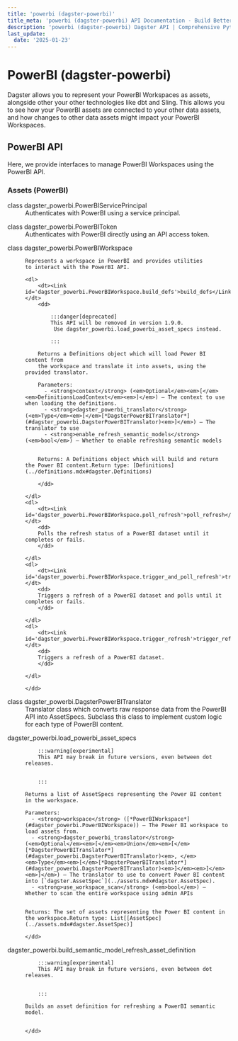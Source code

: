 ```yaml
---
title: 'powerbi (dagster-powerbi)'
title_meta: 'powerbi (dagster-powerbi) API Documentation - Build Better Data Pipelines | Python Reference Documentation for Dagster'
description: 'powerbi (dagster-powerbi) Dagster API | Comprehensive Python API documentation for Dagster, the data orchestration platform. Learn how to build, test, and maintain data pipelines with our detailed guides and examples.'
last_update:
  date: '2025-01-23'
---
```


<div class="section" id="powerbi-dagster-powerbi">


# PowerBI (dagster-powerbi)

Dagster allows you to represent your PowerBI Workspaces as assets, alongside other your other
technologies like dbt and Sling. This allows you to see how your PowerBI assets are connected to
your other data assets, and how changes to other data assets might impact your PowerBI Workspaces.

<div class="section" id="powerbi-api">


## PowerBI API

Here, we provide interfaces to manage PowerBI Workspaces using the PowerBI API.

<div class="section" id="assets-powerbi">

### Assets (PowerBI)

<dl>
    <dt><Link id='dagster_powerbi.PowerBIServicePrincipal'>class dagster_powerbi.PowerBIServicePrincipal</Link></dt>
    <dd>
    Authenticates with PowerBI using a service principal.
    </dd>

</dl>
<dl>
    <dt><Link id='dagster_powerbi.PowerBIToken'>class dagster_powerbi.PowerBIToken</Link></dt>
    <dd>
    Authenticates with PowerBI directly using an API access token.
    </dd>

</dl>
<dl>
    <dt><Link id='dagster_powerbi.PowerBIWorkspace'>class dagster_powerbi.PowerBIWorkspace</Link></dt>
    <dd>

    Represents a workspace in PowerBI and provides utilities
    to interact with the PowerBI API.

    <dl>
        <dt><Link id='dagster_powerbi.PowerBIWorkspace.build_defs'>build_defs</Link></dt>
        <dd>

            :::danger[deprecated]
            This API will be removed in version 1.9.0.
             Use dagster_powerbi.load_powerbi_asset_specs instead.

            :::

        Returns a Definitions object which will load Power BI content from
        the workspace and translate it into assets, using the provided translator.

        Parameters: 
          - <strong>context</strong> (<em>Optional</em><em>[</em><em>DefinitionsLoadContext</em><em>]</em>) – The context to use when loading the definitions.
          - <strong>dagster_powerbi_translator</strong> (<em>Type</em><em>[</em>[*DagsterPowerBITranslator*](#dagster_powerbi.DagsterPowerBITranslator)<em>]</em>) – The translator to use
          - <strong>enable_refresh_semantic_models</strong> (<em>bool</em>) – Whether to enable refreshing semantic models


        Returns: A Definitions object which will build and return the Power BI content.Return type: [Definitions](../definitions.mdx#dagster.Definitions)

        </dd>

    </dl>
    <dl>
        <dt><Link id='dagster_powerbi.PowerBIWorkspace.poll_refresh'>poll_refresh</Link></dt>
        <dd>
        Polls the refresh status of a PowerBI dataset until it completes or fails.
        </dd>

    </dl>
    <dl>
        <dt><Link id='dagster_powerbi.PowerBIWorkspace.trigger_and_poll_refresh'>trigger_and_poll_refresh</Link></dt>
        <dd>
        Triggers a refresh of a PowerBI dataset and polls until it completes or fails.
        </dd>

    </dl>
    <dl>
        <dt><Link id='dagster_powerbi.PowerBIWorkspace.trigger_refresh'>trigger_refresh</Link></dt>
        <dd>
        Triggers a refresh of a PowerBI dataset.
        </dd>

    </dl>

    </dd>

</dl>
<dl>
    <dt><Link id='dagster_powerbi.DagsterPowerBITranslator'>class dagster_powerbi.DagsterPowerBITranslator</Link></dt>
    <dd>
    Translator class which converts raw response data from the PowerBI API into AssetSpecs.
    Subclass this class to implement custom logic for each type of PowerBI content.
    </dd>

</dl>
<dl>
    <dt><Link id='dagster_powerbi.load_powerbi_asset_specs'>dagster_powerbi.load_powerbi_asset_specs</Link></dt>
    <dd>

        :::warning[experimental]
        This API may break in future versions, even between dot releases.


        :::

    Returns a list of AssetSpecs representing the Power BI content in the workspace.

    Parameters: 
      - <strong>workspace</strong> ([*PowerBIWorkspace*](#dagster_powerbi.PowerBIWorkspace)) – The Power BI workspace to load assets from.
      - <strong>dagster_powerbi_translator</strong> (<em>Optional</em><em>[</em><em>Union</em><em>[</em>[*DagsterPowerBITranslator*](#dagster_powerbi.DagsterPowerBITranslator)<em>, </em><em>Type</em><em>[</em>[*DagsterPowerBITranslator*](#dagster_powerbi.DagsterPowerBITranslator)<em>]</em><em>]</em><em>]</em>) – The translator to use to convert Power BI content into [`dagster.AssetSpec`](../assets.mdx#dagster.AssetSpec).
      - <strong>use_workspace_scan</strong> (<em>bool</em>) – Whether to scan the entire workspace using admin APIs


    Returns: The set of assets representing the Power BI content in the workspace.Return type: List[[AssetSpec](../assets.mdx#dagster.AssetSpec)]

    </dd>

</dl>
<dl>
    <dt><Link id='dagster_powerbi.build_semantic_model_refresh_asset_definition'>dagster_powerbi.build_semantic_model_refresh_asset_definition</Link></dt>
    <dd>

        :::warning[experimental]
        This API may break in future versions, even between dot releases.


        :::

    Builds an asset definition for refreshing a PowerBI semantic model.


    </dd>

</dl>
</div></div></div>
